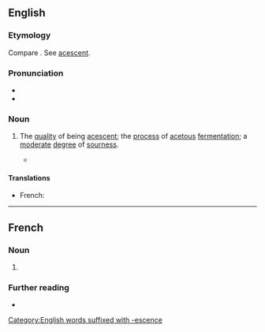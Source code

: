 ==English==

===Etymology===
Compare {{cog|fr|acescence}}. See [[acescent]].

===Pronunciation===
* {{IPA|en|/əˈsɛsəns/}}
* {{audio|en|LL-Q1860 (eng)-Vealhurl-acescence.wav|Audio (RP)}}

===Noun===
{{en-noun|-|s}}

# The [[quality#Noun|quality]] of being [[acescent]]; the [[process#Noun|process]] of [[acetous]] [[fermentation]]; a [[moderate#Adjective|moderate]] [[degree]] of [[sourness]].
#: {{synonyms|en|acescency}}
#*{{quote-book|en|1747|John Fothergill|A New Method for the Improvement of the Manufacture of Drugs|passage=I could find no Signs of Corruption in this Liquor, neither Tokens of '''Acescence''', nor Alcalescence, nor a corrupt Smell}}

====Translations====
{{trans-top|the quality of being acescent; the process of acetous fermentation}}
* French: {{t+|fr|acescence|f}}
{{trans-mid}}
{{trans-bottom}}

[[Category:English words suffixed with -escence]]

----

==French==

===Noun===
{{fr-noun|f|acescences}}

# {{l|en|acescence}}

===Further reading===
* {{R:TLFi}}